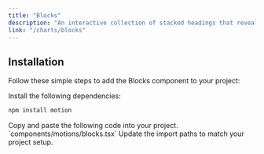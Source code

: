 ```yaml
---
title: "Blocks"
description: "An interactive collection of stacked headings that reveal individual content sections with a click."
link: "/charts/blocks"
---
```


<ComponentPreview name="blocks-demo" />

## Installation

Follow these simple steps to add the Blocks component to your project:

<Steps>

<Step>
Install the following dependencies:
</Step>

```bash
npm install motion
```

<Step>
Copy and paste the following code into your project.
`components/motions/blocks.tsx` 
</Step>

<CollapsibleSource name="blocks" />

<Step>
     Update the import paths to match your project setup.
</Step>

</Steps>
